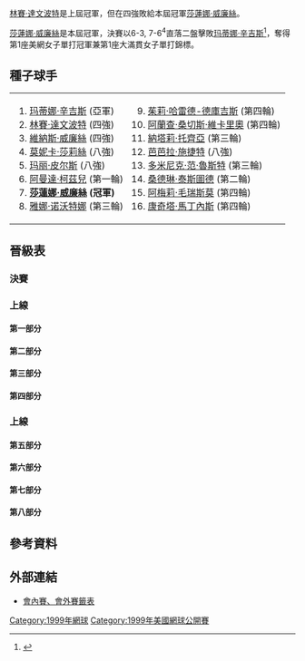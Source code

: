 {{noteTA
|G1=Tennis
|1=zh-hans:轮; zh-hant:圈; zh-tw:輪
|2=zh-hans:半区; zh-hant:半部;
|3=zh-hans:半决赛; zh-hk:準決賽; zh-tw:四強;
|4=zh-hans:半準决赛; zh-hk:半準決賽; zh-tw:八強;
}}

{{GrandSlamEvents|1999|美國網球公開賽|
 | defchamp = {{flagicon|USA}} [[林賽·達文波特|林賽·達文波特]]
 | champ = {{flagicon|USA}} [[莎蓮娜·威廉絲|莎蓮娜·威廉絲]]
 | runner = {{flagicon|SUI}} [[玛蒂娜·辛吉斯|玛蒂娜·辛吉斯]]
 | score = 6-3, 7-6<sup>4</sup>
}}

[[林賽·達文波特|林賽·達文波特]]是上屆冠軍，但在四強敗給本屆冠軍[[莎蓮娜·威廉絲|莎蓮娜·威廉絲]]。

[[莎蓮娜·威廉絲|莎蓮娜·威廉絲]]是本屆冠軍，決賽以6-3, 7-6<sup>4</sup>直落二盤擊敗[[玛蒂娜·辛吉斯|玛蒂娜·辛吉斯]]<ref>{{Cite web |url=http://www.nytimes.com/1999/09/12/sports/us-open-little-sister-becomes-the-stardust-half.html |title=U.S. OPEN; Little Sister Becomes the Stardust Half - The New York Times<!-- 机器人生成的标题 --> |accessdate=2010-03-23 |archive-date=2019-12-24 |archive-url=https://web.archive.org/web/20191224185928/https://www.nytimes.com/1999/09/12/sports/us-open-little-sister-becomes-the-stardust-half.html |dead-url=no }}</ref>，奪得第1座美網女子單打冠軍兼第1座大滿貫女子單打錦標。

==種子球手==
{|
|valign=top|
<ol>
<li> {{flagicon|SUI}} [[玛蒂娜·辛吉斯|玛蒂娜·辛吉斯]] (亞軍)</li>
<li> {{flagicon|USA}} [[林賽·達文波特|林賽·達文波特]] (四強)</li>
<li> {{flagicon|USA}} [[維納斯·威廉絲|維納斯·威廉絲]] (四強)</li>
<li> {{flagicon|USA}} [[莫妮卡·莎莉絲|莫妮卡·莎莉絲]] (八強)</li>
<li> {{flagicon|FRA}} [[玛丽·皮尔斯|玛丽·皮尔斯]] (八強)</li>
<li> {{flagicon|RSA}} [[阿曼達·柯茲兒|阿曼達·柯茲兒]] (第一輪)</li>
<li> {{flagicon|USA}} '''[[莎蓮娜·威廉絲|莎蓮娜·威廉絲]] (冠軍)'''</li>
<li> {{flagicon|CZE}} [[雅娜·诺沃特娜|雅娜·诺沃特娜]] (第三輪)</li>
</ol>
|valign=top|
<ol start=9>
<li> {{flagicon|FRA}} [[茱莉·哈雷德-德庫吉斯|茱莉·哈雷德-德庫吉斯]] (第四輪)</li>
<li> {{flagicon|ESP}} [[阿蘭查·桑切斯·維卡里奧|阿蘭查·桑切斯·維卡里奧]] (第四輪)</li>
<li> {{flagicon|FRA}} [[納塔莉·托齊亞|納塔莉·托齊亞]] (第三輪)</li>
<li> {{flagicon|AUT}} [[芭芭拉·施捷特|芭芭拉·施捷特]] (八強)</li>
<li> {{flagicon|BEL}} [[多米尼克·范·魯斯特|多米尼克·范·魯斯特]] (第三輪)</li>
<li> {{flagicon|FRA}} [[桑德琳·泰斯圖德|桑德琳·泰斯圖德]] (第二輪)</li>
<li> {{flagicon|FRA}} [[阿梅莉·毛瑞斯莫|阿梅莉·毛瑞斯莫]] (第四輪)</li>
<li> {{flagicon|ESP}} [[康奇塔·馬丁內斯|康奇塔·馬丁內斯]] (第四輪)</li>
</ol>
|}

== 晉級表 ==
{{Draw key}}
=== 決賽 ===
{{8TeamBracket-Tennis3
| RD1=八強
| RD2=四強
| RD3=決賽
| team-width=175
| RD3-team1={{flagicon|SUI}} [[玛蒂娜·辛吉斯|辛吉斯]]
| RD3-seed1=1
| RD3-team2={{flagicon|USA}} '''[[莎蓮娜·威廉絲|S 威廉絲]]'''
| RD3-seed2=7
| RD3-score1-1=3
| RD3-score2-1='''6'''
| RD3-score1-2=6
| RD3-score2-2='''7'''
| RD2-team1={{flagicon|SUI}} '''[[玛蒂娜·辛吉斯|辛吉斯]]'''
| RD2-seed1=1
| RD2-team2={{flagicon|USA}} [[維納斯·威廉絲|V 威廉絲]]
| RD2-seed2=3
| RD2-score1-1='''6'''
| RD2-score2-1=1
| RD2-score1-2=4
| RD2-score2-2='''6'''
| RD2-score1-3='''6'''
| RD2-score2-3=3
| RD2-team3={{flagicon|USA}} '''[[莎蓮娜·威廉絲|S 威廉絲]]'''
| RD2-seed3=7
| RD2-team4={{flagicon|USA}} [[林賽·達文波特|達文波特]]
| RD2-seed4=2
| RD2-score3-1='''6'''
| RD2-score4-1=4
| RD2-score3-2=1
| RD2-score4-2='''6'''
| RD2-score3-3='''6'''
| RD2-score4-3=4
| RD1-team1={{flagicon|SUI}} '''[[玛蒂娜·辛吉斯|辛吉斯]]'''
| RD1-seed1=1
| RD1-team2={{flagicon|GER}} [[安克·胡貝爾|胡貝爾]]
| RD1-seed2=-
| RD1-score1-1='''6'''
| RD1-score2-1=2
| RD1-score1-2='''6'''
| RD1-score2-2=0
| RD1-team3={{flagicon|USA}} '''[[維納斯·威廉絲|V 威廉絲]]'''
| RD1-seed3=3
| RD1-team4={{flagicon|AUT}} [[芭芭拉·施捷特|施捷特]]
| RD1-seed4=12
| RD1-score3-1='''6'''
| RD1-score4-1=4
| RD1-score3-2='''6'''
| RD1-score4-2=3
| RD1-team5={{flagicon|USA}} '''[[莎蓮娜·威廉絲|S 威廉絲]]'''
| RD1-seed5=7
| RD1-team6={{flagicon|USA}} [[莫妮卡·莎莉絲|莎莉絲]]
| RD1-seed6=4
| RD1-score5-1=4
| RD1-score6-1='''6'''
| RD1-score5-2='''6'''
| RD1-score6-2=3
| RD1-score5-3='''6'''
| RD1-score6-3=2
| RD1-team7={{flagicon|FRA}} [[玛丽·皮尔斯|皮尔斯]]
| RD1-seed7=5
| RD1-team8={{flagicon|USA}} '''[[林賽·達文波特|達文波特]]'''
| RD1-seed8=2
| RD1-score7-1=2
| RD1-score8-1='''6'''
| RD1-score7-2='''6'''
| RD1-score8-2=3
| RD1-score7-3=5
| RD1-score8-3='''7'''
}}
=== 上線 ===
==== 第一部分 ====
{{16TeamBracket-Compact-Tennis3
| RD1=第一輪
| RD2=第二輪
| RD3=第三輪
| RD4=第四輪
| RD4-team01={{flagicon|SUI}} '''[[玛蒂娜·辛吉斯|辛吉斯]]'''
| RD4-seed01=1
| RD4-team02={{flagicon|ESP}} [[阿蘭查·桑切斯·維卡里奧|桑切斯·維卡里奧]]
| RD4-seed02=10
| RD4-score01-1='''6'''
| RD4-score02-1=4
| RD4-score01-2='''7'''
| RD4-score02-2=5
| RD3-team01={{flagicon|SUI}} '''[[玛蒂娜·辛吉斯|辛吉斯]]'''
| RD3-seed01=1
| RD3-team02={{flagicon|GER}} [[Sandra_Kloesel|Kloesel]]
| RD3-seed02=Q
| RD3-score01-1='''6'''
| RD3-score02-1=3
| RD3-score01-2='''6'''
| RD3-score02-2=1
| RD3-team03={{flagicon|SUI}} [[Patty_Schnyder|Schnyder]]
| RD3-seed03=
| RD3-team04={{flagicon|ESP}} '''[[阿蘭查·桑切斯·維卡里奧|桑切斯·維卡里奧]]'''
| RD3-seed04=10
| RD3-score03-1=2
| RD3-score04-1='''6'''
| RD3-score03-2=2
| RD3-score04-2='''6'''
| RD2-team01={{flagicon|SUI}} '''[[玛蒂娜·辛吉斯|辛吉斯]]'''
| RD2-seed01=1
| RD2-team02={{flagicon|FRA}} [[Sarah_Pitkowski|Pitkowski]]
| RD2-seed02=
| RD2-score01-1='''6'''
| RD2-score02-1=1
| RD2-score01-2='''6'''
| RD2-score02-2=1
| RD2-team03={{flagicon|GER}} '''[[Sandra_Kloesel|Kloesel]]'''
| RD2-seed03=Q
| RD2-team04={{flagicon|USA}} [[Jane_Chi|Chi]]
| RD2-seed04=
| RD2-score03-1='''6'''
| RD2-score04-1=4
| RD2-score03-2='''7'''
| RD2-score04-2=6
| RD2-team05={{flagicon|SUI}} '''[[Patty_Schnyder|Schnyder]]'''
| RD2-seed05=
| RD2-team06={{flagicon|USA}} [[Lisa_Raymond|Raymond]]
| RD2-seed06=
| RD2-score05-1='''6'''
| RD2-score06-1=3
| RD2-score05-2=3
| RD2-score06-2='''6'''
| RD2-score05-3='''6'''
| RD2-score06-3=3
| RD2-team07={{flagicon|AUS}} [[Nicole_Pratt|Pratt]]
| RD2-seed07=
| RD2-team08={{flagicon|ESP}} '''[[阿蘭查·桑切斯·維卡里奧|桑切斯·維卡里奧]]'''
| RD2-seed08=10
| RD2-score07-1=2
| RD2-score08-1='''6'''
| RD2-score07-2=2
| RD2-score08-2='''6'''
| RD1-team01={{flagicon|SUI}} '''[[玛蒂娜·辛吉斯|辛吉斯]]'''
| RD1-seed01=1
| RD1-team02={{flagicon|CZE}} [[Květa_Hrdličková|Květa Hrdličková]]
| RD1-seed02=
| RD1-score01-1='''6'''
| RD1-score02-1=1
| RD1-score01-2='''7'''
| RD1-score02-2=5
| RD1-team03={{flagicon|FRA}} '''[[Sarah_Pitkowski|Sarah Pitkowski]]'''
| RD1-seed03=
| RD1-team04={{flagicon|USA}} [[Jennifer_Hopkins|Jennifer Hopkins]]
| RD1-seed04=WC
| RD1-score03-1='''6'''
| RD1-score04-1=4
| RD1-score03-2='''6'''
| RD1-score04-2=2
| RD1-team05={{flagicon|GER}} '''[[Sandra_Kloesel|Sandra Kloesel]]'''
| RD1-seed05=Q
| RD1-team06={{flagicon|CZE}} [[Zuzana_Lesenarova|Zuzana Lesenarova]]
| RD1-seed06=WC
| RD1-score05-1='''6'''
| RD1-score06-1=4
| RD1-score05-2='''6'''
| RD1-score06-2=3
| RD1-team07={{flagicon|USA}} '''[[Jane_Chi|Jane Chi]]'''
| RD1-seed07=
| RD1-team08={{flagicon|CZE}} [[Sandra_Kleinova|Sandra Kleinova]]
| RD1-seed08=
| RD1-score07-1=6
| RD1-score08-1='''7'''
| RD1-score07-2='''6'''
| RD1-score08-2=3
| RD1-score07-3='''7'''
| RD1-score08-3=5
| RD1-team09={{flagicon|SUI}} '''[[Patty_Schnyder|Patty Schnyder]]'''
| RD1-seed09=
| RD1-team10={{flagicon|ESP}} [[Cristina_Torrens_Valero|Cristina Torrens Valero]]
| RD1-seed10=
| RD1-score09-1='''6'''
| RD1-score10-1=3
| RD1-score09-2='''7'''
| RD1-score10-2=5
| RD1-team11={{flagicon|USA}} '''[[Lisa_Raymond|Lisa Raymond]]'''
| RD1-seed11=
| RD1-team12={{flagicon|FRA}} [[Émilie_Loit|Émilie Loit]]
| RD1-seed12=
| RD1-score11-1='''6'''
| RD1-score12-1=0
| RD1-score11-2='''6'''
| RD1-score12-2=4
| RD1-team13={{flagicon|AUS}} '''[[Nicole_Pratt|Nicole Pratt]]'''
| RD1-seed13=
| RD1-team14={{flagicon|USA}} [[Meilen_Tu|Meilen Tu]]
| RD1-seed14=
| RD1-score13-1='''6'''
| RD1-score14-1=4
| RD1-score13-2='''6'''
| RD1-score14-2=2
| RD1-team15={{flagicon|ESP}} '''[[阿蘭查·桑切斯·維卡里奧|桑切斯·維卡里奧]]'''
| RD1-seed15=10
| RD1-team16={{flagicon|AUS}} [[Jelena_Dokić|Jelena Dokić]]
| RD1-seed16=
| RD1-score15-1='''7'''
| RD1-score16-1=5
| RD1-score15-2='''6'''
| RD1-score16-2=1
}}
==== 第二部分 ====
{{16TeamBracket-Compact-Tennis3
| RD1=第一輪
| RD2=第二輪
| RD3=第三輪
| RD4=第四輪
| RD4-team01={{flagicon|FRA}} [[阿梅莉·毛瑞斯莫|毛瑞斯莫]]
| RD4-seed01=15
| RD4-team02={{flagicon|GER}} '''[[安克·胡貝爾|胡貝爾]]'''
| RD4-seed02=
| RD4-score01-1=4
| RD4-score02-1='''6'''
| RD4-score01-2=4
| RD4-score02-2='''6'''
| RD3-team01={{flagicon|FRA}} '''[[阿梅莉·毛瑞斯莫|毛瑞斯莫]]'''
| RD3-seed01=15
| RD3-team02={{flagicon|USA}} [[Tara_Snyder|Snyder]]
| RD3-seed02=
| RD3-score01-1='''6'''
| RD3-score02-1=4
| RD3-score01-2='''6'''
| RD3-score02-2=3
| RD3-team03={{flagicon|GER}} '''[[安克·胡貝爾|胡貝爾]]'''
| RD3-seed03=
| RD3-team04={{flagicon|CZE}} [[雅娜·诺沃特娜|诺沃特娜]]
| RD3-seed04=8
| RD3-score03-1='''6'''
| RD3-score04-1=3
| RD3-score03-2='''6'''
| RD3-score04-2=2
| RD2-team01={{flagicon|FRA}} '''[[阿梅莉·毛瑞斯莫|毛瑞斯莫]]'''
| RD2-seed01=15
| RD2-team02={{flagicon|RSA}} [[Mariaan_de_Swardt|de Swardt]]
| RD2-seed02=
| RD2-score01-1=4
| RD2-score02-1='''6'''
| RD2-score01-2='''6'''
| RD2-score02-2=1
| RD2-score01-3='''6'''
| RD2-score02-3=3
| RD2-team03={{flagicon|CRO}} [[Mirjana_Lučić|Lučić]]
| RD2-seed03=
| RD2-team04={{flagicon|USA}} '''[[Tara_Snyder|Snyder]]'''
| RD2-seed04=
| RD2-score03-1=5
| RD2-score04-1='''7'''
| RD2-score03-2=3
| RD2-score04-2='''6'''
| RD2-team05={{flagicon|GER}} '''[[安克·胡貝爾|胡貝爾]]'''
| RD2-seed05=
| RD2-team06={{flagicon|LUX}} [[Anne_Kremer|Kremer]]
| RD2-seed06=
| RD2-score05-1='''6'''
| RD2-score06-1=1
| RD2-score05-2='''7'''
| RD2-score06-2=6
| RD2-team07={{flagicon|SLO}} [[Tina_Krizan|Krizan]]
| RD2-seed07=Q
| RD2-team08={{flagicon|CZE}} '''[[雅娜·诺沃特娜|诺沃特娜]]'''
| RD2-seed08=8
| RD2-score07-1=0
| RD2-score08-1='''6'''
| RD2-score07-2=3
| RD2-score08-2='''6'''
| RD1-team01={{flagicon|FRA}} '''[[阿梅莉·毛瑞斯莫|毛瑞斯莫]]'''
| RD1-seed01=15
| RD1-team02={{flagicon|BEL}} [[賈斯汀·海寧|海寧]]
| RD1-seed02=
| RD1-score01-1='''6'''
| RD1-score02-1=1
| RD1-score01-2='''6'''
| RD1-score02-2=4
| RD1-team03={{flagicon|RSA}} '''[[Mariaan_de_Swardt|Mariaan de Swardt]]'''
| RD1-seed03=
| RD1-team04={{flagicon|USA}} [[Kristina_Brandi|Kristina Brandi]]
| RD1-seed04=
| RD1-score03-1='''6'''
| RD1-score04-1=3
| RD1-score03-2='''7'''
| RD1-score04-2=6
| RD1-team05={{flagicon|CRO}} '''[[Mirjana_Lučić|Mirjana Lučić]]'''
| RD1-seed05=
| RD1-team06={{flagicon|USA}} [[Erika_de_Lone|Erika de Lone]]
| RD1-seed06=WC
| RD1-score05-1='''6'''
| RD1-score06-1=3
| RD1-score05-2='''6'''
| RD1-score06-2=3
| RD1-team07={{flagicon|USA}} '''[[Tara_Snyder|Tara Snyder]]'''
| RD1-seed07=
| RD1-team08={{flagicon|SVK}} [[Ľudmila_Cervanová|Ľudmila Cervanová]]
| RD1-seed08=
| RD1-score07-1='''6'''
| RD1-score08-1=1
| RD1-score07-2='''7'''
| RD1-score08-2=5
| RD1-team09={{flagicon|GER}} '''[[安克·胡貝爾|胡貝爾]]'''
| RD1-seed09=
| RD1-team10={{flagicon|CRO}} [[Silvija_Talaja|Silvija Talaja]]
| RD1-seed10=
| RD1-score09-1=2
| RD1-score10-1='''6'''
| RD1-score09-2='''6'''
| RD1-score10-2=2
| RD1-score09-3='''6'''
| RD1-score10-3=0
| RD1-team11={{flagicon|LUX}} '''[[Anne_Kremer|Anne Kremer]]'''
| RD1-seed11=
| RD1-team12={{flagicon|USA}} [[Jill_Craybas|Jill Craybas]]
| RD1-seed12=WC
| RD1-score11-1='''6'''
| RD1-score12-1=2
| RD1-score11-2='''6'''
| RD1-score12-2=2
| RD1-team13={{flagicon|SLO}} '''[[Tina_Krizan|Tina Krizan]]'''
| RD1-seed13=Q
| RD1-team14={{flagicon|USA}} [[Meghann_Shaughnessy|Meghann Shaughnessy]]
| RD1-seed14=
| RD1-score13-1='''6'''
| RD1-score14-1=3
| RD1-score13-2='''6'''
| RD1-score14-2=3
| RD1-team15={{flagicon|CZE}} '''[[雅娜·诺沃特娜|诺沃特娜]]'''
| RD1-seed15=8
| RD1-team16={{flagicon|TPE}} [[Shi-Ting_Wang|Shi-Ting Wang]]
| RD1-seed16=
| RD1-score15-1='''6'''
| RD1-score16-1=2
| RD1-score15-2='''6'''
| RD1-score16-2=2
}}
==== 第三部分 ====
{{16TeamBracket-Compact-Tennis3
| RD1=第一輪
| RD2=第二輪
| RD3=第三輪
| RD4=第四輪
| RD4-team01={{flagicon|USA}} '''[[維納斯·威廉絲|V 威廉絲]]'''
| RD4-seed01=3
| RD4-team02={{flagicon|USA}} [[Mary_Joe_Fernandez|Fernandez]]
| RD4-seed02=
| RD4-score01-1=2
| RD4-score02-1='''6'''
| RD4-score01-2='''6'''
| RD4-score02-2=1
| RD4-score01-3='''6'''
| RD4-score02-3=0
| RD3-team01={{flagicon|USA}} '''[[維納斯·威廉絲|V 威廉絲]]'''
| RD3-seed01=3
| RD3-team02={{flagicon|SVK}} [[Henrieta_Nagyová|Nagyová]]
| RD3-seed02=
| RD3-score02-1=w/o
| RD3-team03={{flagicon|USA}} '''[[Mary_Joe_Fernandez|Fernandez]]'''
| RD3-seed03=
| RD3-team04={{flagicon|BEL}} [[多米尼克·范·魯斯特|范·魯斯特]]
| RD3-seed04=13
| RD3-score03-1='''7'''
| RD3-score04-1=5
| RD3-score03-2='''6'''
| RD3-score04-2=0
| RD2-team01={{flagicon|USA}} '''[[維納斯·威廉絲|V 威廉絲]]'''
| RD2-seed01=3
| RD2-team02={{flagicon|FRA}} [[Anne-Gaelle_Sidot|Sidot]]
| RD2-seed02=
| RD2-score01-1='''6'''
| RD2-score02-1=4
| RD2-score01-2='''6'''
| RD2-score02-2=3
| RD2-team03={{flagicon|SVK}} '''[[Henrieta_Nagyová|Nagyová]]'''
| RD2-seed03=
| RD2-team04={{flagicon|POL}} [[Magdalena_Grzybowska|Grzybowska]]
| RD2-seed04=Q
| RD2-score03-1='''6'''
| RD2-score04-1=4
| RD2-score03-2='''6'''
| RD2-score04-2=3
| RD2-team05={{flagicon|RUS}} [[阿娜斯塔西亞·米斯基娜|米斯基娜]]
| RD2-seed05=Q
| RD2-team06={{flagicon|USA}} '''[[Mary_Joe_Fernandez|Fernandez]]'''
| RD2-seed06=
| RD2-score05-1=5
| RD2-score06-1='''7'''
| RD2-score05-2=5
| RD2-score06-2='''7'''
| RD2-team07={{flagicon|ITA}} [[Rita_Grande|Grande]]
| RD2-seed07=
| RD2-team08={{flagicon|BEL}} '''[[多米尼克·范·魯斯特|范·魯斯特]]'''
| RD2-seed08=13
| RD2-score07-1=3
| RD2-score08-1='''6'''
| RD2-score07-2=3
| RD2-score08-2='''6'''
| RD1-team01={{flagicon|USA}} '''[[維納斯·威廉絲|V 威廉絲]]'''
| RD1-seed01=3
| RD1-team02={{flagicon|BLR}} [[Tatiana_Poutchek|Tatiana Poutchek]]
| RD1-seed02=Q
| RD1-score01-1='''6'''
| RD1-score02-1=1
| RD1-score01-2='''6'''
| RD1-score02-2=2
| RD1-team03={{flagicon|FRA}} '''[[Anne-Gaelle_Sidot|Anne-Gaelle Sidot]]'''
| RD1-seed03=
| RD1-team04={{flagicon|BEL}} [[Laurence_Courtois|Laurence Courtois]]
| RD1-seed04=
| RD1-score03-1=4
| RD1-score04-1='''6'''
| RD1-score03-2='''6'''
| RD1-score04-2=4
| RD1-score03-3='''6'''
| RD1-score04-3=2
| RD1-team05={{flagicon|SVK}} '''[[Henrieta_Nagyová|Henrieta Nagyová]]'''
| RD1-seed05=
| RD1-team06={{flagicon|BUL}} [[Lubomira_Bacheva|Lubomira Bacheva]]
| RD1-seed06=
| RD1-score05-1='''6'''
| RD1-score06-1=1
| RD1-score05-2='''6'''
| RD1-score06-2=4
| RD1-team07={{flagicon|POL}} '''[[Magdalena_Grzybowska|Magdalena Grzybowska]]'''
| RD1-seed07=Q
| RD1-team08={{flagicon|CAN}} [[Jana_Nejedly|Jana Nejedly]]
| RD1-seed08=
| RD1-score07-1='''6'''
| RD1-score08-1=1
| RD1-score07-2='''6'''
| RD1-score08-2=4
| RD1-team09={{flagicon|RUS}} '''[[阿娜斯塔西亞·米斯基娜|米斯基娜]]'''
| RD1-seed09=Q
| RD1-team10={{flagicon|AUS}} [[Lisa_McShea|Lisa McShea]]
| RD1-seed10=Q
| RD1-score09-1='''6'''
| RD1-score10-1=3
| RD1-score09-2='''6'''
| RD1-score10-2=2
| RD1-team11={{flagicon|USA}} '''[[Mary_Joe_Fernandez|Mary Joe Fernandez]]'''
| RD1-seed11=
| RD1-team12={{flagicon|NED}} [[Miriam_Oremans|Miriam Oremans]]
| RD1-seed12=
| RD1-score11-1=3
| RD1-score12-1='''6'''
| RD1-score11-2='''6'''
| RD1-score12-2=4
| RD1-score11-3='''6'''
| RD1-score12-3=2
| RD1-team13={{flagicon|ITA}} '''[[Rita_Grande|Rita Grande]]'''
| RD1-seed13=
| RD1-team14={{flagicon|AUT}} [[Barbara_Schwartz_(tennis_player)|Barbara Schwartz]]
| RD1-seed14=
| RD1-score13-1='''7'''
| RD1-score14-1=6
| RD1-score13-2=4
| RD1-score14-2='''6'''
| RD1-score13-3='''6'''
| RD1-score14-3=4
| RD1-team15={{flagicon|BEL}} '''[[多米尼克·范·魯斯特|范·魯斯特]]'''
| RD1-seed15=13
| RD1-team16={{flagicon|CAN}} [[Maureen_Drake|Maureen Drake]]
| RD1-seed16=
| RD1-score15-1='''6'''
| RD1-score16-1=1
| RD1-score15-2='''6'''
| RD1-score16-2=0
}}

==== 第四部分 ====
{{16TeamBracket-Compact-Tennis3
| RD1=第一輪
| RD2=第二輪
| RD3=第三輪
| RD4=第四輪
| RD4-team01={{flagicon|AUT}} '''[[芭芭拉·施捷特|施捷特]]'''
| RD4-seed01=12
| RD4-team02={{flagicon|RUS}} [[Elena_Likhovtseva|Likhovtseva]]
| RD4-seed02=
| RD4-score01-1='''6'''
| RD4-score02-1=0
| RD4-score01-2='''6'''
| RD4-score02-2=1
| RD3-team01={{flagicon|AUT}} '''[[芭芭拉·施捷特|施捷特]]'''
| RD3-seed01=12
| RD3-team02={{flagicon|ESP}} [[Virginia_Ruano_Pascual|Ruano Pascual]]
| RD3-seed02=
| RD3-score01-1='''6'''
| RD3-score02-1=1
| RD3-score01-2='''6'''
| RD3-score02-2=0
| RD3-team03={{flagicon|RUS}} '''[[Elena_Likhovtseva|Likhovtseva]]'''
| RD3-seed03=
| RD3-team04={{flagicon|ROU}} [[Irina_Spîrlea|Spîrlea]]
| RD3-seed04=
| RD3-score03-1='''6'''
| RD3-score04-1=1
| RD3-score03-2='''6'''
| RD3-score04-2=3
| RD2-team01={{flagicon|AUT}} '''[[芭芭拉·施捷特|施捷特]]'''
| RD2-seed01=12
| RD2-team02={{flagicon|SWE}} [[Asa_Carlsson|Carlsson]]
| RD2-seed02=Q
| RD2-score01-1='''6'''
| RD2-score02-1=4
| RD2-score01-2='''6'''
| RD2-score02-2=2
| RD2-team03={{flagicon|NED}} [[Amanda_Hopmans|Hopmans]]
| RD2-seed03=
| RD2-team04={{flagicon|ESP}} '''[[Virginia_Ruano_Pascual|Ruano Pascual]]'''
| RD2-seed04=
| RD2-score03-1=4
| RD2-score04-1='''6'''
| RD2-score03-2=1
| RD2-score04-2='''6'''
| RD2-team05={{flagicon|RUS}} '''[[Elena_Likhovtseva|Likhovtseva]]'''
| RD2-seed05=
| RD2-team06={{flagicon|SLO}} [[Tina_Pisnik|Pisnik]]
| RD2-seed06=Q
| RD2-score05-1='''6'''
| RD2-score06-1=2
| RD2-score05-2='''6'''
| RD2-score06-2=3
| RD2-team07={{flagicon|THA}} [[Tamarine_Tanasugarn|Tanasugarn]]
| RD2-seed07=
| RD2-team08={{flagicon|ROU}} '''[[Irina_Spîrlea|Spîrlea]]'''
| RD2-seed08=
| RD2-score07-1='''6'''
| RD2-score08-1=4
| RD2-score07-2=5
| RD2-score08-2='''7'''
| RD2-score07-3=3
| RD2-score08-3='''6'''
| RD1-team01={{flagicon|AUT}} '''[[芭芭拉·施捷特|施捷特]]'''
| RD1-seed01=12
| RD1-team02={{flagicon|USA}} [[Tracy_Singian|Tracy Singian]]
| RD1-seed02=Q
| RD1-score01-1='''6'''
| RD1-score02-1=0
| RD1-score01-2='''6'''
| RD1-score02-2=1
| RD1-team03={{flagicon|SWE}} '''[[Asa_Carlsson|Asa Carlsson]]'''
| RD1-seed03=Q
| RD1-team04={{flagicon|GER}} [[Andrea_Glass|Andrea Glass]]
| RD1-seed04=
| RD1-score03-1='''6'''
| RD1-score04-1=0
| RD1-score03-2='''6'''
| RD1-score04-2=2
| RD1-team05={{flagicon|NED}} '''[[Amanda_Hopmans|Amanda Hopmans]]'''
| RD1-seed05=
| RD1-team06={{flagicon|BUL}} [[Elena_Pampoulova|Elena Pampoulova]]
| RD1-seed06=
| RD1-score05-1='''7'''
| RD1-score06-1=6
| RD1-score05-2='''6'''
| RD1-score06-2=3
| RD1-team07={{flagicon|ESP}} '''[[Virginia_Ruano_Pascual|Virginia Ruano Pascual]]'''
| RD1-seed07=
| RD1-team08={{flagicon|SUI}} [[Emmanuelle_Gagliardi|Emmanuelle Gagliardi]]
| RD1-seed08=
| RD1-score07-1='''6'''
| RD1-score08-1=2
| RD1-score07-2='''6'''
| RD1-score08-2=4
| RD1-team09={{flagicon|RUS}} '''[[Elena_Likhovtseva|Elena Likhovtseva]]'''
| RD1-seed09=
| RD1-team10={{flagicon|ROU}} [[Catalina_Cristea|Catalina Cristea]]
| RD1-seed10=Q
| RD1-score09-1=6
| RD1-score10-1='''7'''
| RD1-score09-2='''6'''
| RD1-score10-2=4
| RD1-score09-3='''6'''
| RD1-score10-3=1
| RD1-team11={{flagicon|SLO}} '''[[Tina_Pisnik|Tina Pisnik]]'''
| RD1-seed11=Q
| RD1-team12={{flagicon|CZE}} [[Denisa_Chladkova|Denisa Chladkova]]
| RD1-seed12=
| RD1-score11-1='''6'''
| RD1-score12-1=3
| RD1-score11-2='''6'''
| RD1-score12-2=4
| RD1-team13={{flagicon|THA}} '''[[Tamarine_Tanasugarn|Tamarine Tanasugarn]]'''
| RD1-seed13=
| RD1-team14={{flagicon|RUS}} [[Tatiana_Panova|Tatiana Panova]]
| RD1-seed14=
| RD1-score13-1='''7'''
| RD1-score14-1=6
| RD1-score13-2='''6'''
| RD1-score14-2=1
| RD1-team15={{flagicon|ROU}} '''[[Irina_Spîrlea|Irina Spîrlea]]'''
| RD1-seed15=
| RD1-team16={{flagicon|RSA}} [[阿曼達·柯茲兒|柯茲兒]]
| RD1-seed16=6
| RD1-score15-1='''6'''
| RD1-score16-1=1
| RD1-score15-2='''7'''
| RD1-score16-2=5
}}
=== 上線 ===
==== 第五部分 ====
{{16TeamBracket-Compact-Tennis3
| RD1=第一輪
| RD2=第二輪
| RD3=第三輪
| RD4=第四輪
| RD4-team01={{flagicon|USA}} '''[[莎蓮娜·威廉絲|S 威廉絲]]'''
| RD4-seed01=7
| RD4-team02={{flagicon|ESP}} [[康奇塔·馬丁內斯|馬丁內斯]]
| RD4-seed02=16
| RD4-score01-1=4
| RD4-score02-1='''6'''
| RD4-score01-2='''6'''
| RD4-score02-2=2
| RD4-score01-3='''6'''
| RD4-score02-3=2
| RD3-team01={{flagicon|USA}} '''[[莎蓮娜·威廉絲|S 威廉絲]]'''
| RD3-seed01=7
| RD3-team02={{flagicon|BEL}} [[金·克萊斯特爾斯|克萊斯特爾斯]]
| RD3-seed02=
| RD3-score01-1=4
| RD3-score02-1='''6'''
| RD3-score01-2='''6'''
| RD3-score02-2=2
| RD3-score01-3='''7'''
| RD3-score02-3=5
| RD3-team03={{flagicon|RUS}} [[耶蓮娜·德門蒂耶娃|德門蒂耶娃]]
| RD3-seed03=
| RD3-team04={{flagicon|ESP}} '''[[康奇塔·馬丁內斯|馬丁內斯]]'''
| RD3-seed04=16
| RD3-score03-1=2
| RD3-score04-1='''6'''
| RD3-score03-2='''6'''
| RD3-score04-2=2
| RD3-score03-3=4
| RD3-score04-3='''6'''
| RD2-team01={{flagicon|USA}} '''[[莎蓮娜·威廉絲|S 威廉絲]]'''
| RD2-seed01=7
| RD2-team02={{flagicon|CRO}} [[Jelena_Kostanić|Kostanić]]
| RD2-seed02=Q
| RD2-score01-1='''6'''
| RD2-score02-1=4
| RD2-score01-2='''6'''
| RD2-score02-2=2
| RD2-team03={{flagicon|CZE}} [[Adriana_Gersi|Gersi]]
| RD2-seed03=Q
| RD2-team04={{flagicon|BEL}} '''[[金·克萊斯特爾斯|克萊斯特爾斯]]'''
| RD2-seed04=
| RD2-score03-1=3
| RD2-score04-1='''6'''
| RD2-score03-2=2
| RD2-score04-2='''6'''
| RD2-team05={{flagicon|COL}} [[Fabiola_Zuluaga|Zuluaga]]
| RD2-seed05=
| RD2-team06={{flagicon|RUS}} '''[[耶蓮娜·德門蒂耶娃|德門蒂耶娃]]'''
| RD2-seed06=
| RD2-score05-1='''6'''
| RD2-score06-1=4
| RD2-score05-2=3
| RD2-score06-2='''6'''
| RD2-score05-3=1
| RD2-score06-3='''6'''
| RD2-team07={{flagicon|FRA}} [[Alexia_Dechaume-Balleret|Dechaume-Balleret]]
| RD2-seed07=
| RD2-team08={{flagicon|ESP}} '''[[康奇塔·馬丁內斯|馬丁內斯]]'''
| RD2-seed08=16
| RD2-score07-1=0
| RD2-score08-1='''6'''
| RD2-score07-2=0
| RD2-score08-2='''6'''
| RD1-team01={{flagicon|USA}} '''[[莎蓮娜·威廉絲|S 威廉絲]]'''
| RD1-seed01=7
| RD1-team02={{flagicon|USA}} [[Kimberly_Po|Kimberly Po]]
| RD1-seed02=
| RD1-score01-1='''6'''
| RD1-score02-1=1
| RD1-score01-2='''6'''
| RD1-score02-2=0
| RD1-team03={{flagicon|CRO}} '''[[Jelena_Kostanić|Jelena Kostanić]]'''
| RD1-seed03=Q
| RD1-team04={{flagicon|USA}} [[Mashona_Washington|Mashona Washington]]
| RD1-seed04=WC
| RD1-score03-1=2
| RD1-score04-1='''6'''
| RD1-score03-2='''6'''
| RD1-score04-2=4
| RD1-score03-3='''6'''
| RD1-score04-3=1
| RD1-team05={{flagicon|CZE}} '''[[Adriana_Gersi|Adriana Gersi]]'''
| RD1-seed05=Q
| RD1-team06={{flagicon|FRA}} [[Nathalie_Dechy|Nathalie Dechy]]
| RD1-seed06=
| RD1-score05-1=4
| RD1-score06-1='''6'''
| RD1-score05-2='''6'''
| RD1-score06-2=0
| RD1-score05-3='''6'''
| RD1-score06-3=2
| RD1-team07={{flagicon|BEL}} '''[[金·克萊斯特爾斯|克萊斯特爾斯]]'''
| RD1-seed07=
| RD1-team08={{flagicon|GER}} [[Anca_Barna|Anca Barna]]
| RD1-seed08=Q
| RD1-score07-1='''7'''
| RD1-score08-1=5
| RD1-score07-2='''6'''
| RD1-score08-2=1
| RD1-team09={{flagicon|COL}} '''[[Fabiola_Zuluaga|Fabiola Zuluaga]]'''
| RD1-seed09=
| RD1-team10={{flagicon|USA}} [[Laura_Granville|Laura Granville]]
| RD1-seed10=WC
| RD1-score09-1='''6'''
| RD1-score10-1=1
| RD1-score09-2='''6'''
| RD1-score10-2=2
| RD1-team11={{flagicon|RUS}} '''[[耶蓮娜·德門蒂耶娃|德門蒂耶娃]]'''
| RD1-seed11=
| RD1-team12={{flagicon|GRE}} [[Christina_Papadaki|Christina Papadaki]]
| RD1-seed12=
| RD1-score11-1='''6'''
| RD1-score12-1=2
| RD1-score11-2='''6'''
| RD1-score12-2=2
| RD1-team13={{flagicon|FRA}} '''[[Alexia_Dechaume-Balleret|Alexia Dechaume-Balleret]]'''
| RD1-seed13=
| RD1-team14={{flagicon|SLO}} [[卡塔琳娜·斯雷博特尼克|卡塔琳娜·斯雷博特尼克]]
| RD1-seed14=
| RD1-score13-1='''6'''
| RD1-score14-1=1
| RD1-score13-2='''6'''
| RD1-score14-2=4
| RD1-team15={{flagicon|ESP}} '''[[康奇塔·馬丁內斯|馬丁內斯]]'''
| RD1-seed15=16
| RD1-team16={{flagicon|USA}} [[Chanda_Rubin|Chanda Rubin]]
| RD1-seed16=
| RD1-score15-1='''6'''
| RD1-score16-1=2
| RD1-score15-2='''6'''
| RD1-score16-2=3
}}
==== 第六部分 ====
{{16TeamBracket-Compact-Tennis3
| RD1=第一輪
| RD2=第二輪
| RD3=第三輪
| RD4=第四輪
| RD4-team01={{flagicon|USA}} [[珍妮弗·卡普里亞蒂|卡普里亞蒂]]
| RD4-seed01=
| RD4-team02={{flagicon|USA}} '''[[莫妮卡·莎莉絲|莎莉絲]]'''
| RD4-seed02=4
| RD4-score01-1=4
| RD4-score02-1='''6'''
| RD4-score01-2=3
| RD4-score02-2='''6'''
| RD3-team01={{flagicon|FRA}} [[納塔莉·托齊亞|托齊亞]]
| RD3-seed01=11
| RD3-team02={{flagicon|USA}} '''[[珍妮弗·卡普里亞蒂|卡普里亞蒂]]'''
| RD3-seed02=
| RD3-score01-1=3
| RD3-score02-1='''6'''
| RD3-score01-2='''6'''
| RD3-score02-2=1
| RD3-score01-3=1
| RD3-score02-3='''6'''
| RD3-team03={{flagicon|JPN}} [[Ai_Sugiyama|Sugiyama]]
| RD3-seed03=
| RD3-team04={{flagicon|USA}} '''[[莫妮卡·莎莉絲|莎莉絲]]'''
| RD3-seed04=4
| RD3-score03-1=2
| RD3-score04-1='''6'''
| RD3-score03-2=3
| RD3-score04-2='''6'''
| RD2-team01={{flagicon|FRA}} '''[[納塔莉·托齊亞|托齊亞]]'''
| RD2-seed01=11
| RD2-team02={{flagicon|ESP}} [[Maria_Sánchez_Lorenzo|Sánchez Lorenzo]]
| RD2-seed02=
| RD2-score01-1='''7'''
| RD2-score02-1=5
| RD2-score01-2=4
| RD2-score02-2='''6'''
| RD2-score01-3='''6'''
| RD2-score02-3=1
| RD2-team03={{flagicon|USA}} '''[[珍妮弗·卡普里亞蒂|卡普里亞蒂]]'''
| RD2-seed03=
| RD2-team04={{flagicon|NED}} [[Seda_Noorlander|Noorlander]]
| RD2-seed04=
| RD2-score03-1=5
| RD2-score04-1='''7'''
| RD2-score03-2='''6'''
| RD2-score04-2=1
| RD2-score03-3='''6'''
| RD2-score04-3=4
| RD2-team05={{flagicon|SVK}} [[Karina_Habšudová|Habšudová]]
| RD2-seed05=
| RD2-team06={{flagicon|JPN}} '''[[Ai_Sugiyama|Sugiyama]]'''
| RD2-seed06=
| RD2-score05-1=2
| RD2-score06-1='''6'''
| RD2-score05-2='''6'''
| RD2-score06-2=4
| RD2-score05-3=5
| RD2-score06-3='''7'''
| RD2-team07={{flagicon|ITA}} [[Silvia_Farina|Farina]]
| RD2-seed07=
| RD2-team08={{flagicon|USA}} '''[[莫妮卡·莎莉絲|莎莉絲]]'''
| RD2-seed08=4
| RD2-score07-1=2
| RD2-score08-1='''6'''
| RD2-score07-2=3
| RD2-score08-2='''6'''
| RD1-team01={{flagicon|FRA}} '''[[納塔莉·托齊亞|托齊亞]]'''
| RD1-seed01=11
| RD1-team02={{flagicon|USA}} [[Alexandra_Stevenson|Alexandra Stevenson]]
| RD1-seed02=
| RD1-score01-1='''6'''
| RD1-score02-1=2
| RD1-score01-2='''6'''
| RD1-score02-2=2
| RD1-team03={{flagicon|ESP}} '''[[Maria_Sánchez_Lorenzo|Maria Sánchez Lorenzo]]'''
| RD1-seed03=
| RD1-team04={{flagicon|TPE}} [[Janet_Lee|Janet Lee]]
| RD1-seed04=Q
| RD1-score03-1=5
| RD1-score04-1='''7'''
| RD1-score03-2='''6'''
| RD1-score04-2=3
| RD1-score03-3='''6'''
| RD1-score04-3=4
| RD1-team05={{flagicon|USA}} '''[[珍妮弗·卡普里亞蒂|卡普里亞蒂]]'''
| RD1-seed05=
| RD1-team06={{flagicon|CRO}} [[伊娃·马约莉|马约莉]]
| RD1-seed06=
| RD1-score05-1='''6'''
| RD1-score06-1=1
| RD1-score05-2='''7'''
| RD1-score06-2=5
| RD1-team07={{flagicon|NED}} '''[[Seda_Noorlander|Seda Noorlander]]'''
| RD1-seed07=
| RD1-team08={{flagicon|ITA}} [[Laura_Golarsa|Laura Golarsa]]
| RD1-seed08=
| RD1-score07-1='''6'''
| RD1-score08-1=2
| RD1-score07-2='''6'''
| RD1-score08-2=1
| RD1-team09={{flagicon|SVK}} '''[[Karina_Habšudová|Karina Habšudová]]'''
| RD1-seed09=
| RD1-team10={{flagicon|CZE}} [[Lenka_Nemeckova|Lenka Nemeckova]]
| RD1-seed10=
| RD1-score09-1='''6'''
| RD1-score10-1=3
| RD1-score09-2='''6'''
| RD1-score10-2=1
| RD1-team11={{flagicon|JPN}} '''[[Ai_Sugiyama|Ai Sugiyama]]'''
| RD1-seed11=
| RD1-team12={{flagicon|ISR}} [[Anna_Smashnova|Anna Smashnova]]
| RD1-seed12=
| RD1-score11-1='''7'''
| RD1-score12-1=6
| RD1-score11-2='''6'''
| RD1-score12-2=4
| RD1-team13={{flagicon|ITA}} '''[[Silvia_Farina|Silvia Farina]]'''
| RD1-seed13=
| RD1-team14={{flagicon|VEN}} [[Maria-Alejandra_Vento|Maria-Alejandra Vento]]
| RD1-seed14=Q
| RD1-score13-1='''6'''
| RD1-score14-1=4
| RD1-score13-2='''6'''
| RD1-score14-2=0
| RD1-team15={{flagicon|USA}} '''[[莫妮卡·莎莉絲|莎莉絲]]'''
| RD1-seed15=4
| RD1-team16={{flagicon|GER}} [[Barbara_Rittner|Barbara Rittner]]
| RD1-seed16=
| RD1-score15-1='''6'''
| RD1-score16-1=1
| RD1-score15-2='''6'''
| RD1-score16-2=1
}}
==== 第七部分 ====
{{16TeamBracket-Compact-Tennis3
| RD1=第一輪
| RD2=第二輪
| RD3=第三輪
| RD4=第四輪
| RD4-team01={{flagicon|FRA}} '''[[玛丽·皮尔斯|皮尔斯]]'''
| RD4-seed01=5
| RD4-team02={{flagicon|BEL}} [[Sabine_Appelmans|Appelmans]]
| RD4-seed02=
| RD4-score01-1='''6'''
| RD4-score02-1=3
| RD4-score01-2='''7'''
| RD4-score02-2=6
| RD3-team01={{flagicon|FRA}} '''[[玛丽·皮尔斯|皮尔斯]]'''
| RD3-seed01=5
| RD3-team02={{flagicon|ESP}} [[Angeles_Montolio|Montolio]]
| RD3-seed02=
| RD3-score01-1='''6'''
| RD3-score02-1=0
| RD3-score01-2='''7'''
| RD3-score02-2=6
| RD3-team03={{flagicon|BEL}} '''[[Sabine_Appelmans|Appelmans]]'''
| RD3-seed03=
| RD3-team04={{flagicon|ESP}} [[Magüi_Serna|Serna]]
| RD3-seed04=
| RD3-score03-1=0
| RD3-score04-1='''6'''
| RD3-score03-2='''6'''
| RD3-score04-2=1
| RD3-score03-3='''6'''
| RD3-score04-3=3
| RD2-team01={{flagicon|FRA}} '''[[玛丽·皮尔斯|皮尔斯]]'''
| RD2-seed01=5
| RD2-team02={{flagicon|ESP}} [[Gala_Leon_Garcia|Leon Garcia]]
| RD2-seed02=
| RD2-score01-1='''6'''
| RD2-score02-1=2
| RD2-score01-2='''6'''
| RD2-score02-2=3
| RD2-team03={{flagicon|ESP}} '''[[Angeles_Montolio|Montolio]]'''
| RD2-seed03=
| RD2-team04={{flagicon|ARG}} [[Paola_Suárez|Suárez]]
| RD2-seed04=
| RD2-score03-1='''7'''
| RD2-score04-1=6
| RD2-score03-2='''6'''
| RD2-score04-2=2
| RD2-team05={{flagicon|USA}} [[Samantha_Reeves|Reeves]]
| RD2-seed05=WC
| RD2-team06={{flagicon|BEL}} '''[[Sabine_Appelmans|Appelmans]]'''
| RD2-seed06=
| RD2-score05-1=4
| RD2-score06-1='''6'''
| RD2-score05-2='''7'''
| RD2-score06-2=6
| RD2-score05-3=3
| RD2-score06-3='''6'''
| RD2-team07={{flagicon|ESP}} '''[[Magüi_Serna|Serna]]'''
| RD2-seed07=
| RD2-team08={{flagicon|FRA}} [[桑德琳·泰斯圖德|泰斯圖德]]
| RD2-seed08=14
| RD2-score07-1='''6'''
| RD2-score08-1=3
| RD2-score07-2='''6'''
| RD2-score08-2=3
| RD1-team01={{flagicon|FRA}} '''[[玛丽·皮尔斯|皮尔斯]]'''
| RD1-seed01=5
| RD1-team02={{flagicon|YUG|FR}} [[Sandra_Nacuk|Sandra Nacuk]]
| RD1-seed02=
| RD1-score01-1='''6'''
| RD1-score02-1=3
| RD1-score01-2='''7'''
| RD1-score02-2=5
| RD1-team03={{flagicon|ESP}} '''[[Gala_Leon_Garcia|Gala Leon Garcia]]'''
| RD1-seed03=
| RD1-team04={{flagicon|USA}} [[Brie_Rippner|Brie Rippner]]
| RD1-seed04=
| RD1-score03-1='''6'''
| RD1-score04-1=4
| RD1-score03-2='''7'''
| RD1-score04-2=6
| RD1-team05={{flagicon|ESP}} '''[[Angeles_Montolio|Angeles Montolio]]'''
| RD1-seed05=
| RD1-team06={{flagicon|BLR}} [[Olga_Barabanschikova|Olga Barabanschikova]]
| RD1-seed06=
| RD1-score05-1='''6'''
| RD1-score06-1=4
| RD1-score05-2='''6'''
| RD1-score06-2=4
| RD1-team07={{flagicon|ARG}} '''[[Paola_Suárez|Paola Suárez]]'''
| RD1-seed07=
| RD1-team08={{flagicon|USA}} [[Melissa_Middleton|Melissa Middleton]]
| RD1-seed08=WC
| RD1-score07-1='''6'''
| RD1-score08-1=4
| RD1-score07-2='''6'''
| RD1-score08-2=1
| RD1-team09={{flagicon|USA}} '''[[Samantha_Reeves|Samantha Reeves]]'''
| RD1-seed09=WC
| RD1-team10={{flagicon|USA}} [[Lilia_Osterloh|Lilia Osterloh]]
| RD1-seed10=
| RD1-score09-1='''7'''
| RD1-score10-1=5
| RD1-score09-2='''6'''
| RD1-score10-2=3
| RD1-team11={{flagicon|BEL}} '''[[Sabine_Appelmans|Sabine Appelmans]]'''
| RD1-seed11=
| RD1-team12={{flagicon|GER}} [[Jana_Kandarr|Jana Kandarr]]
| RD1-seed12=Q
| RD1-score11-1='''6'''
| RD1-score12-1=2
| RD1-score11-2='''7'''
| RD1-score12-2=6
| RD1-team13={{flagicon|ESP}} '''[[Magüi_Serna|Magüi Serna]]'''
| RD1-seed13=
| RD1-team14={{flagicon|BEL}} [[Els_Callens|Els Callens]]
| RD1-seed14=
| RD1-score13-1='''6'''
| RD1-score14-1=3
| RD1-score13-2=1
| RD1-score14-2='''6'''
| RD1-score13-3='''7'''
| RD1-score14-3=6
| RD1-team15={{flagicon|FRA}} '''[[桑德琳·泰斯圖德|泰斯圖德]]'''
| RD1-seed15=14
| RD1-team16={{flagicon|GER}} [[Marlene_Weingartner|Marlene Weingartner]]
| RD1-seed16=
| RD1-score15-1='''7'''
| RD1-score16-1=6
| RD1-score15-2='''6'''
| RD1-score16-2=4
}}
==== 第八部分 ====
{{16TeamBracket-Compact-Tennis3
| RD1=第一輪
| RD2=第二輪
| RD3=第三輪
| RD4=第四輪
| RD4-team01={{flagicon|FRA}} [[茱莉·哈雷德-德庫吉斯|哈雷德-德庫吉斯]]
| RD4-seed01=9
| RD4-team02={{flagicon|USA}} '''[[林賽·達文波特|達文波特]]'''
| RD4-seed02=2
| RD4-score01-1=1
| RD4-score02-1='''6'''
| RD4-score01-2=2
| RD4-score02-2='''6'''
| RD3-team01={{flagicon|FRA}} '''[[茱莉·哈雷德-德庫吉斯|哈雷德-德庫吉斯]]'''
| RD3-seed01=9
| RD3-team02={{flagicon|FRA}} [[Amelie_Cocheteux|Cocheteux]]
| RD3-seed02=
| RD3-score01-1='''5'''
| RD3-score02-1=2
| RD3-score02-2=r.
| RD3-team03={{flagicon|USA}} [[Amy_Frazier|Frazier]]
| RD3-seed03=
| RD3-team04={{flagicon|USA}} '''[[林賽·達文波特|達文波特]]'''
| RD3-seed04=2
| RD3-score03-1=1
| RD3-score04-1='''6'''
| RD3-score03-2=1
| RD3-score04-2='''6'''
| RD2-team01={{flagicon|FRA}} '''[[茱莉·哈雷德-德庫吉斯|哈雷德-德庫吉斯]]'''
| RD2-seed01=9
| RD2-team02={{flagicon|CHN}} [[Fang_Li|Li]]
| RD2-seed02=
| RD2-score01-1='''6'''
| RD2-score02-1=2
| RD2-score01-2='''6'''
| RD2-score02-2=4
| RD2-team03={{flagicon|AUT}} [[Sylvia_Plischke|Plischke]]
| RD2-seed03=
| RD2-team04={{flagicon|FRA}} '''[[Amelie_Cocheteux|Cocheteux]]'''
| RD2-seed04=
| RD2-score03-1=3
| RD2-score04-1='''6'''
| RD2-score03-2='''6'''
| RD2-score04-2=4
| RD2-score03-3=3
| RD2-score04-3='''6'''
| RD2-team05={{flagicon|BLR}} [[Natasha_Zvereva|Zvereva]]
| RD2-seed05=
| RD2-team06={{flagicon|USA}} '''[[Amy_Frazier|Frazier]]'''
| RD2-seed06=
| RD2-score05-1=2
| RD2-score06-1='''6'''
| RD2-score05-2=4
| RD2-score06-2='''6'''
| RD2-team07={{flagicon|ROU}} [[Ruxandra_Dragomir|Dragomir]]
| RD2-seed07=
| RD2-team08={{flagicon|USA}} '''[[林賽·達文波特|達文波特]]'''
| RD2-seed08=2
| RD2-score07-1=0
| RD2-score08-1='''6'''
| RD2-score07-2=2
| RD2-score08-2='''6'''
| RD1-team01={{flagicon|FRA}} '''[[茱莉·哈雷德-德庫吉斯|哈雷德-德庫吉斯]]'''
| RD1-seed01=9
| RD1-team02={{flagicon|ZIM}} [[Cara_Black|Cara Black]]
| RD1-seed02=
| RD1-score01-1='''6'''
| RD1-score02-1=3
| RD1-score01-2=5
| RD1-score02-2='''7'''
| RD1-score01-3='''6'''
| RD1-score02-3=3
| RD1-team03={{flagicon|CHN}} '''[[Fang_Li|Fang Li]]'''
| RD1-seed03=
| RD1-team04={{flagicon|BUL}} [[Pavlina_Stoyanova|Pavlina Stoyanova]]
| RD1-seed04=
| RD1-score03-1='''6'''
| RD1-score04-1=1
| RD1-score03-2='''6'''
| RD1-score04-2=3
| RD1-team05={{flagicon|AUT}} '''[[Sylvia_Plischke|Sylvia Plischke]]'''
| RD1-seed05=
| RD1-team06={{flagicon|AUS}} [[Alicia_Molik|Alicia Molik]]
| RD1-seed06=
| RD1-score05-1='''6'''
| RD1-score06-1=3
| RD1-score05-2='''6'''
| RD1-score06-2=2
| RD1-team07={{flagicon|FRA}} '''[[Amelie_Cocheteux|Amelie Cocheteux]]'''
| RD1-seed07=
| RD1-team08={{flagicon|UKR}} [[Elena_Tatarkova|Elena Tatarkova]]
| RD1-seed08=
| RD1-score07-1='''6'''
| RD1-score08-1=3
| RD1-score07-2='''6'''
| RD1-score08-2=3
| RD1-team09={{flagicon|BLR}} '''[[Natasha_Zvereva|Natasha Zvereva]]'''
| RD1-seed09=
| RD1-team10={{flagicon|ARG}} [[Ines_Gorrochategui|Ines Gorrochategui]]
| RD1-seed10=
| RD1-score09-1='''6'''
| RD1-score10-1=2
| RD1-score09-2='''6'''
| RD1-score10-2=2
| RD1-team11={{flagicon|USA}} '''[[Amy_Frazier|Amy Frazier]]'''
| RD1-seed11=
| RD1-team12={{flagicon|USA}} [[Anne_Miller|Anne Miller]]
| RD1-seed12=
| RD1-score11-1='''6'''
| RD1-score12-1=2
| RD1-score11-2=3
| RD1-score12-2='''6'''
| RD1-score11-3='''6'''
| RD1-score12-3=3
| RD1-team13={{flagicon|ROU}} '''[[Ruxandra_Dragomir|Ruxandra Dragomir]]'''
| RD1-seed13=
| RD1-team14={{flagicon|HUN}} [[Rita_Kuti-Kis|Rita Kuti-Kis]]
| RD1-seed14=
| RD1-score13-1='''6'''
| RD1-score14-1=1
| RD1-score13-2=5
| RD1-score14-2='''7'''
| RD1-score13-3='''6'''
| RD1-score14-3=4
| RD1-team15={{flagicon|USA}} '''[[林賽·達文波特|達文波特]]'''
| RD1-seed15=2
| RD1-team16={{flagicon|USA}} [[Corina_Morariu|Corina Morariu]]
| RD1-seed16=
| RD1-score15-1='''6'''
| RD1-score16-1=0
| RD1-score15-2='''6'''
| RD1-score16-2=3
}}

== 參考資料 ==
{{Reflist}}

== 外部連結 ==
*[http://www.sonyericssonwtatour.com/SEWTATour-Archive/Archive/Draws/1999/905.pdf 會內賽、會外賽籤表]{{dead link|date=十一月 2017 |bot=InternetArchiveBot }}

[[Category:1999年網球|Category:1999年網球]]
[[Category:1999年美國網球公開賽|Category:1999年美國網球公開賽]]